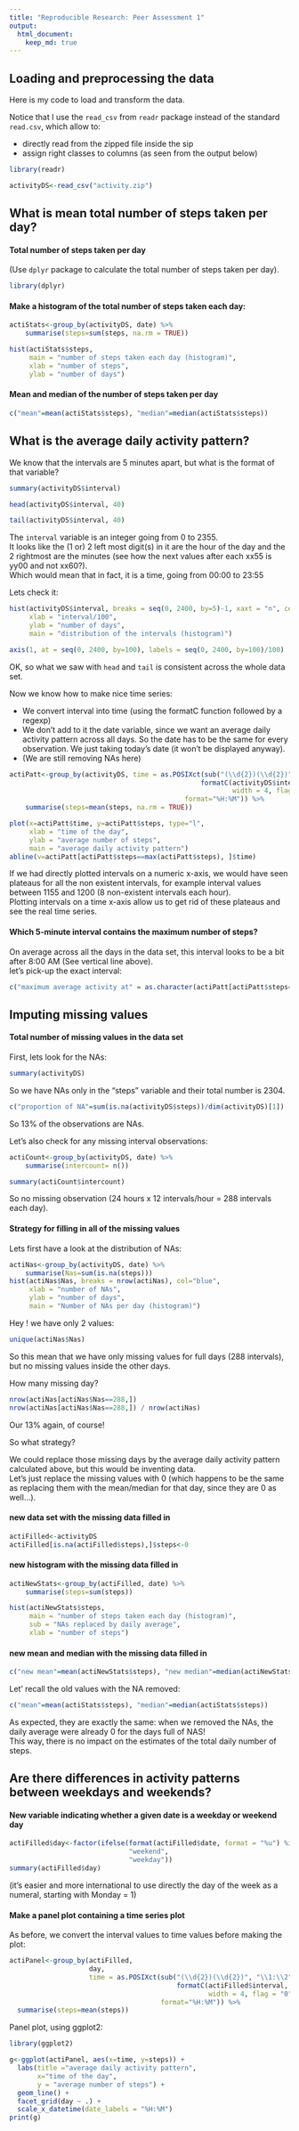 ```yaml
---
title: "Reproducible Research: Peer Assessment 1"
output: 
  html_document:
    keep_md: true
---
```



## Loading and preprocessing the data
Here is my code to load and transform the data.  

Notice that I use the `read_csv` from `readr` package instead of the standard `read.csv`, which allow to:  

* directly read from the zipped file inside the sip
* assign right classes to columns (as seen from the output below)

```r
library(readr)

activityDS<-read_csv("activity.zip")
```


## What is mean total number of steps taken per day?

#### Total number of steps taken per day
(Use `dplyr` package to calculate the total number of steps taken per day).  

```r
library(dplyr)
```

#### Make a histogram of the total number of steps taken each day: 

```r
actiStats<-group_by(activityDS, date) %>%
    summarise(steps=sum(steps, na.rm = TRUE))

hist(actiStats$steps, 
     main = "number of steps taken each day (histogram)",
     xlab = "number of steps",
     ylab = "number of days")
```


#### Mean and median of the number of steps taken per day
```r
c("mean"=mean(actiStats$steps), "median"=median(actiStats$steps))
```





## What is the average daily activity pattern?
We know that the intervals are 5 minutes apart, but what is the format of that variable?
```r
summary(activityDS$interval)

head(activityDS$interval, 40)

tail(activityDS$interval, 40)
```
The `interval` variable is an integer going from 0 to 2355.  
It looks like the (1 or) 2 left most digit(s) in it are the hour of the day and the 2 rightmost are the minutes (see how the next values after each xx55 is yy00 and not xx60?).  
Which would mean that in fact, it is a time, going from 00:00 to 23:55

Lets check it:
```r
hist(activityDS$interval, breaks = seq(0, 2400, by=5)-1, xaxt = "n", cex = 0.2,
     xlab = "interval/100", 
     ylab = "number of days",
     main = "distribution of the intervals (histogram)")

axis(1, at = seq(0, 2400, by=100), labels = seq(0, 2400, by=100)/100)
```
  
OK, so what we saw with `head` and `tail` is consistent across the whole data set.  
  
Now we know how to make nice time series:  

* We convert interval into time (using the formatC function followed by a regexp)
* We don't add to it the date variable, since we want an average daily activity pattern across all days. So the date has to be the same for every observation. We just taking today's date (it won't be displayed anyway).
* (We are still removing NAs here)
```r
actiPatt<-group_by(activityDS, time = as.POSIXct(sub("(\\d{2})(\\d{2})", "\\1:\\2", 
                                                formatC(activityDS$interval, 
                                                        width = 4, flag = "0")), 
                                            format="%H:%M")) %>%
    summarise(steps=mean(steps, na.rm = TRUE))

plot(x=actiPatt$time, y=actiPatt$steps, type="l",
     xlab = "time of the day", 
     ylab = "average number of steps",
     main = "average daily activity pattern")
abline(v=actiPatt[actiPatt$steps==max(actiPatt$steps), ]$time)
```
  
If we had directly plotted intervals on a numeric x-axis, we would have seen plateaus for all the non existent intervals, for example interval values between 1155 and 1200 (8 non-existent intervals each hour).  
Plotting intervals on a time x-axis allow us to get rid of these plateaus and see the real time series.  
  
#### Which 5-minute interval contains the maximum number of steps?
On average across all the days in the data set, this interval looks to be a bit after 8:00 AM (See vertical line above).  
let's pick-up the exact interval:
```r
c("maximum average activity at" = as.character(actiPatt[actiPatt$steps==max(actiPatt$steps), ]$time, "%H:%M"))
```
  
  
## Imputing missing values
  
#### Total number of missing values in the data set

First, lets look for the NAs:  
```r
summary(activityDS)
```
So we have NAs only in the "steps" variable and their total number is 2304.  
```r
c("proportion of NA"=sum(is.na(activityDS$steps))/dim(activityDS)[1])
```
So 13% of the observations are NAs.  
  
  
Let's also check for any missing interval observations:  
```r
actiCount<-group_by(activityDS, date) %>%
    summarise(intercount= n())

summary(actiCount$intercount)
```
So no missing observation (24 hours x 12 intervals/hour = 288 intervals each day).  
  
   
#### Strategy for filling in all of the missing values
Lets first have a look at the distribution of NAs:  
```r
actiNas<-group_by(activityDS, date) %>%
    summarise(Nas=sum(is.na(steps)))
hist(actiNas$Nas, breaks = nrow(actiNas), col="blue",
     xlab = "number of NAs",
     ylab = "number of days",
     main = "Number of NAs per day (histogram)")
```
  
Hey ! we have only 2 values:  
```r
unique(actiNas$Nas)
```
  
So this mean that we have only missing values for full days (288 intervals), but no missing values inside the other days.  
  
How many missing day?  
```r
nrow(actiNas[actiNas$Nas==288,])
nrow(actiNas[actiNas$Nas==288,]) / nrow(actiNas)
```
Our 13% again, of course!  
   
      
So what strategy?  
  
We could replace those missing days by the average daily activity pattern calculated above, but this would be inventing data.  
Let's just replace the missing values with 0 (which happens to be the same as replacing them with the mean/median for that day, since they are 0 as well...).  

#### new data set with the missing data filled in
```r
actiFilled<-activityDS
actiFilled[is.na(actiFilled$steps),]$steps<-0
```

#### new histogram with the missing data filled in
```r
actiNewStats<-group_by(actiFilled, date) %>%
    summarise(steps=sum(steps))

hist(actiNewStats$steps,
     main = "number of steps taken each day (histogram)",
     sub = "NAs replaced by daily average",
     xlab = "number of steps")
```

#### new mean and median with the missing data filled in  
```r
c("new mean"=mean(actiNewStats$steps), "new median"=median(actiNewStats$steps))
```
  
Let' recall the old values with the NA removed:  
```r
c("mean"=mean(actiStats$steps), "median"=median(actiStats$steps))
```
  
As expected, they are exactly the same: when we removed the NAs, the daily average were already 0 for the days full of NAS!  
This way, there is no impact on the estimates of the total daily number of steps.  
   
## Are there differences in activity patterns between weekdays and weekends?
#### New variable indicating whether a given date is a weekday or weekend day
```r
actiFilled$day<-factor(ifelse(format(actiFilled$date, format = "%u") %in% c(6,7), 
                              "weekend",
                              "weekday"))
summary(actiFilled$day)
```
  
(it's easier and more international to use directly the day of the week as a numeral, starting with Monday = 1)  
   
   
#### Make a panel plot containing a time series plot   
As before, we convert the interval values to time values before making the plot:  
```r
actiPanel<-group_by(actiFilled, 
                    day, 
                    time = as.POSIXct(sub("(\\d{2})(\\d{2})", "\\1:\\2", 
                                          formatC(actiFilled$interval, 
                                                  width = 4, flag = "0")), 
                                      format="%H:%M")) %>%
  summarise(steps=mean(steps))
```

Panel plot, using ggplot2:
```r
library(ggplot2)

g<-ggplot(actiPanel, aes(x=time, y=steps)) +
  labs(title ="average daily activity pattern", 
       x="time of the day",
       y = "average number of steps") + 
  geom_line() +
  facet_grid(day ~ .) +
  scale_x_datetime(date_labels = "%H:%M")
print(g)
```
